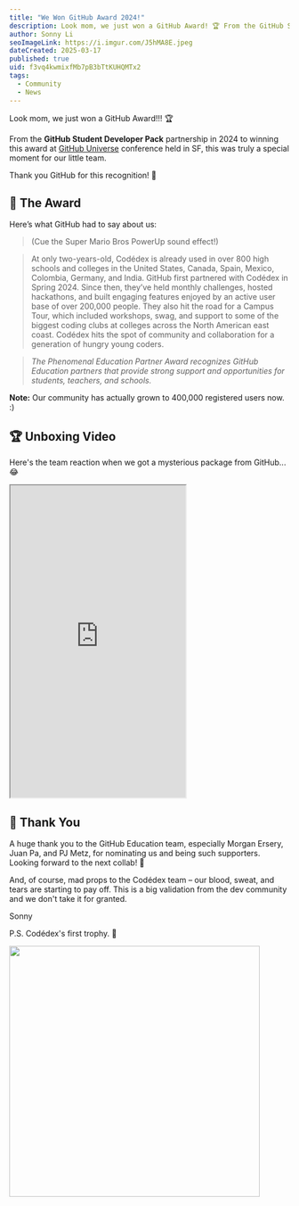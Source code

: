 ```yaml
---
title: "We Won GitHub Award 2024!"
description: Look mom, we just won a GitHub Award! 🏆 From the GitHub Student Developer Pack partnership in 2024 to winning this award at GitHub Universe conference held in SF, this was truly a special moment for our little team.
author: Sonny Li
seoImageLink: https://i.imgur.com/J5hMA8E.jpeg
dateCreated: 2025-03-17
published: true
uid: f3vq4kwmixfMb7pB3bTtKUHQMTx2
tags:
  - Community
  - News
---
```


Look mom, we just won a GitHub Award!!! 🏆

From the **GitHub Student Developer Pack** partnership in 2024 to winning this award at [GitHub Universe](https://githubuniverse.com) conference held in SF, this was truly a special moment for our little team. 

Thank you GitHub for this recognition! 🌟

## 📜 The Award

Here’s what GitHub had to say about us:

> (Cue the Super Mario Bros PowerUp sound effect!) 

> At only two-years-old, Codédex is already used in over 800 high schools and colleges in the United States, Canada, Spain, Mexico, Colombia, Germany, and India. GitHub first partnered with Codédex in Spring 2024. Since then, they’ve held monthly challenges, hosted hackathons, and built engaging features enjoyed by an active user base of over 200,000 people. They also hit the road for a Campus Tour, which included workshops, swag, and support to some of the biggest coding clubs at colleges across the North American east coast. Codédex hits the spot of community and collaboration for a generation of hungry young coders.

> _The Phenomenal Education Partner Award recognizes GitHub Education partners that provide strong support and opportunities for students, teachers, and schools._

**Note:** Our community has actually grown to 400,000 registered users now. :)

## 🏆 Unboxing Video

Here's the team reaction when we got a mysterious package from GitHub... 😂

<iframe
  width="315"
  height="560"
  src="https://www.youtube.com/embed/hOvbnU5ULrE"
  title="YouTube video player"
  allowFullScreen
></iframe>

## 🙏 Thank You

A huge thank you to the GitHub Education team, especially Morgan Ersery, Juan Pa, and PJ Metz, for nominating us and being such supporters. Looking forward to the next collab! 🤫

And, of course, mad props to the Codédex team – our blood, sweat, and tears are starting to pay off. This is a big validation from the dev community and we don't take it for granted. 

Sonny

P.S. Codédex's first trophy. 🥹

<div style={{display: "flex", justifyContent: "center", marginTop: "2rem", marginBottom: "-2rem"}}>
  <img src="https://i.imgur.com/3LDvO2j.jpeg" width="450"/>
</div>
